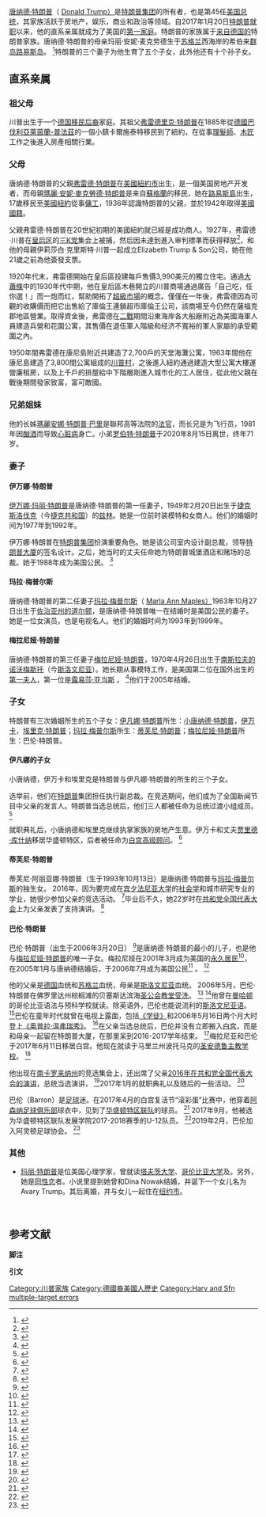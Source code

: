 {{Infobox family|name=唐纳德·特朗普家族|connectedmembers={{plainlist|
* [[伊凡娜·川普|伊万娜]]
* [[马拉·梅普尔斯|马拉·梅普尔斯]]
* [[弗雷德·特朗普|弗雷德·特朗普]]
* 玛丽·安妮·麦克劳德
* 弗雷德里克
* 伊丽莎白·特朗普
* [[约翰·乔治·特朗普|约翰·乔治·]]
* [[玛丽安娜·特朗普·巴里|玛丽安娜·特朗普·巴里]]
* [[羅伯特·特朗普|罗伯特·特朗普]]
* [[玛丽·特朗普|玛丽·特朗普]]
}}|website=|meaning=|estate=|heirlooms=|traditions=|distinctions=|otherfamilies=|members={{flatlist|
* [[唐纳德·特朗普|唐纳德·特朗普]]
* [[梅拉尼娅·特朗普|梅拉尼娅·特朗普]]
* [[小唐纳德·特朗普|小唐纳德·特朗普]]
* [[伊万卡·特朗普|伊万卡·特朗普]]
* [[埃里克·特朗普|埃里克·特朗普]]
* [[蒂芙尼·特朗普|蒂芙尼·特朗普]]
* [[巴倫·特朗普|巴伦]]
}}|crest=|origin=|early_forms=|region=[[曼哈顿|曼哈顿]]，[[纽约|纽约]]，[[纽约州|纽约州]] / [[华盛顿特区|华盛顿特区]] / [[海湖庄园|海湖庄园]]，[[佛罗里达州|佛罗里达州]][[棕榈滩|棕榈滩]]， [[美国|美国]]|imagecaption=[[美国第一家庭|美国第一家庭]]在[[2017年美國總統就職典禮|唐纳德·特朗普就职典礼]]上的照片：[[唐纳德·特朗普|唐纳德]]，[[梅拉尼娅·特朗普|梅拉尼亚]]，[[小唐纳德·特朗普|小唐纳德·特朗普]]，[[巴倫·特朗普|巴伦]]，[[伊万卡·特朗普|伊万卡]]，[[埃里克·特朗普|埃里克]]和[[蒂芙尼·特朗普|蒂芙尼]] ，美国[[首席大法官|首席大法官]] [[约翰·罗伯茨|约翰·罗伯茨]]监督[[宣誓|宣誓]]|imagesize=300|image=Trump Family Hand Up.jpg|crestcaption=|footnotes=}}[[唐納·川普|唐纳德·特朗普]]（ [[唐納·川普|Donald Trump）]]是[[特朗普集團|特朗普集团]]的所有者，也是第45任[[美国总统|美国总统]]，其家族活跃于房地产，娱乐，商业和政治等领域。自2017年1月20日[[2017年美國總統就職典禮|特朗普就职]]以来，他的直系亲属就成为了美国的[[第一家庭|第一家庭]]。特朗普的家族属于[[德裔美国人|来自]][[德国|德国的]]特朗普家族。唐纳德·特朗普的母亲玛丽·安妮·麦克劳德生于[[蘇格蘭|苏格兰]]西海岸的希伯来[[刘易斯岛|群岛路易斯岛]]。 <ref>{{Cite web|title=Scottish Roots - Donald Trump|url=https://www.scottishroots.com/people/donald.php|accessdate=January 29, 2018|work=Scottish Roots|archiveurl=https://web.archive.org/web/20180126235639/https://www.scottishroots.com/people/donald.php|archivedate=2018-01-26|dead-url=no}}</ref>特朗普的三个妻子为他生育了五个子女，此外他还有十个孙子女。

== 直系亲属 ==
=== 祖父母 ===
川普出生于一个[[德裔美国人|德国移民后裔]]家庭。其祖父[[弗雷德里克·特朗普|弗雷德里克·特朗普]]在1885年從[[德國|德國]][[巴伐利亞|巴伐利亞]][[萊茵蘭-普法茲|萊茵蘭-普法茲]]的一個小鎮卡爾施泰特移民到了紐約，在從事[[理髮師|理髮師]]、[[木匠|木匠]]工作之後進入房產相關行業。

=== 父母 ===
唐纳德·特朗普的父親[[弗雷德·特朗普|弗雷德·特朗普]]在[[美國|美國]][[紐約市|紐約市]]出生，是一個美国房地产开发者，而母親[[瑪麗·安妮·麥克勞德·特朗普|瑪麗·安妮·麥克勞德·特朗普]]是来自[[蘇格蘭|蘇格蘭]]的移民，她在[[路易斯島|路易斯島]]出生，17歲移民至[[美國|美國]][[紐約|紐約]]從事[[傭工|傭工]]，1936年認識特朗普的父親，並於1942年取得[[美國國籍|美國國籍]]。

父親弗雷德·特朗普在20世紀初期的美國紐約就已經是成功商人。1927年，弗雷德·川普在[[皇后区|皇后区]]的[[三K党|三K党]]集会上被捕，然后因未達到進入审判標準而获得释放<ref>{{Cite web|title=All the Evidence We Could Find About Fred Trump's Alleged Involvement with the KKK|url=http://www.vice.com/read/all-the-evidence-we-could-find-about-fred-trumps-alleged-involvement-with-the-kkk|accessdate=2016-05-08|author=Mike Pearl|date=2016-03-10|work=Vice|dead-url=no|archive-url=https://web.archive.org/web/20160515140601/http://www.vice.com/read/all-the-evidence-we-could-find-about-fred-trumps-alleged-involvement-with-the-kkk|archive-date=2016-05-15}}</ref>，和他的母親伊莉莎白·克里斯特·川普一起成立Elizabeth Trump & Son公司，她在他21歲之前為他簽發支票。

1920年代末，弗雷德開始在皇后區投建每戶售價3,990美元的獨立住宅。通過[[大蕭條|大蕭條]]中的1930年代中期，他在皇后區木巷開立的川普商場通過廣告「自己吃，任你選！」而一炮而红，幫助開拓了[[超級市場|超級市場]]的概念。僅僅在一年後，弗雷德因為可觀的收購價而把它出售給了庫倫王連鎖超市庫倫王公司，該商場至今仍然在薩福克郡地區營業。取得資金後，弗雷德在[[二戰|二戰]]期間沿東海岸各大船廠附近為美國海軍人員建造兵營和花園公寓，其售價在退伍軍人階級和经济不寬裕的軍人家屬的承受範圍之內。

1950年間弗雷德在康尼島附近共建造了2,700戶的天堂海灘公寓，1963年間他在康尼島建造了3,800間公寓組成的[[川普村|川普村]]，之後進入紐約通過建造大型公寓大樓運營廉租房，以及上千戶的排屋給中下階層剛進入城市化的工人居住，從此他父親在戰後期間發家致富，富可敵國。

=== 兄弟姐妹 ===
他的长姊[[瑪麗安娜·特朗普·巴里|瑪麗安娜·特朗普·巴里]]是聯邦高等法院的[[法官|法官]]，而长兄是为飞行员，1981年因[[酗酒|酗酒]]而导致[[心脏病|心脏病]]身亡。小弟[[罗伯特·特朗普|罗伯特·特朗普]]于2020年8月15日离世，终年71岁。

=== 妻子 ===

==== 伊万娜·特朗普 ====
[[伊凡娜·川普|伊万娜·玛丽·特朗普]]是唐纳德·特朗普的第一任妻子，1949年2月20日出生于[[捷克斯洛伐克|捷克斯洛伐克]]（今[[捷克|捷克共和国]]）的[[兹林|兹林]]。她是一位前时装模特和女商人。他们的婚姻时间为1977年到1992年。

伊万娜·特朗普在[[特朗普集團|特朗普集团]]扮演重要角色。她是该公司室内设计副总裁，领导[[川普大厦|特朗普大厦]]的签名设计。之后，她当时的丈夫任命她为特朗普城堡酒店和赌场的总裁。她于1988年成为美国公民。 <ref>{{Cite news|agency=Associated Press|url=https://news.google.com/newspapers?nid=1899&dat=19880527&id=LiEgAAAAIBAJ&sjid=YmYFAAAAIBAJ&pg=5053,3823442|title=Ivana Trump becomes U.S. citizen|date=May 27, 1988|accessdate=August 21, 2015|archiveurl=https://web.archive.org/web/20190418083356/https://news.google.com/newspapers?nid=1899&dat=19880527&id=LiEgAAAAIBAJ&sjid=YmYFAAAAIBAJ&pg=5053,3823442|archivedate=2019-04-18|dead-url=no}}</ref>

==== 玛拉·梅普尔斯 ====
唐纳德·特朗普的第二任妻子[[马拉·梅普尔斯|玛拉·梅普尔斯]]（ [[马拉·梅普尔斯|Marla Ann Maples）]]1963年10月27日出生于[[多爾頓_(喬治亞州)|佐治亚州的道尔顿]]，是唐纳德·特朗普唯一在结婚时是美国公民的妻子。她是一位女演员，也是电视名人。他们的婚姻时间为1993年到1999年。

==== 梅拉尼娅·特朗普 ====
唐纳德·特朗普的第三任妻子[[梅拉尼娅·特朗普|梅拉尼娅·特朗普]]，1970年4月26日出生于[[南斯拉夫社会主义联邦共和国|南斯拉夫的]][[新梅斯托|诺沃梅斯托]]（今[[斯洛文尼亚|斯洛文尼亚]]）。她长期从事模特工作，是美国第二位在国外出生的[[美国第一夫人|第一夫人]]，第一位是[[路易莎·亞當斯|露易莎·亚当斯]] 。 <ref>{{Cite news|url=http://www.newyorker.com/magazine/2016/05/09/who-is-melania-trump|title=The Model American|work=[[The_New_Yorker|The New Yorker]]|date=May 9, 2016|accessdate=November 10, 2016|archiveurl=https://web.archive.org/web/20180726045037/https://www.newyorker.com/magazine/2016/05/09/who-is-melania-trump|archivedate=2018-07-26|dead-url=no}}</ref>他们于2005年结婚。

=== 子女 ===
特朗普有三次婚姻所生的五个子女：[[伊凡娜·特朗普|伊凡娜·特朗普]]所生：[[小唐纳德·特朗普|小唐纳德·特朗普]]，[[伊万卡·特朗普|伊万卡]]，[[埃里克·特朗普|埃里克·特朗普]]；[[马拉·梅普尔斯|玛拉·梅普尔斯]]所生：[[蒂芙尼·特朗普|蒂芙尼·特朗普]]；[[梅拉尼娅·特朗普|梅拉尼娅·特朗普]]所生：巴伦·特朗普。

==== 伊凡娜的子女 ====
小唐纳德，伊万卡和埃里克是特朗普与伊凡娜·特朗普的所生的三个子女。

选举前，他们在[[特朗普集團|特朗普]]集团担任执行副总裁。在竞选期间，他们成为了全国新闻节目中父亲的发言人。特朗普当选总统后，他们三人都被任命为总统过渡小组成员。 <ref>{{Cite news|url=http://edition.cnn.com/2016/07/21/politics/donald-trump-children-republican-convention/|title=Donald Trump's kids might have saved the convention|work=[[CNN|CNN]]|date=July 22, 2016|accessdate=November 12, 2016|archiveurl=https://web.archive.org/web/20180401003657/https://edition.cnn.com/2016/07/21/politics/donald-trump-children-republican-convention/|archivedate=2018-04-01|dead-url=no}}</ref>

就职典礼后，小唐纳德和埃里克继续执掌家族的房地产生意。伊万卡和丈夫[[贾里德·库什纳|贾里德·库什纳]]移居华盛顿特区，后者被任命为[[美國總統顧問|白宫高级顾问]]。 <ref>{{Cite news|url=https://abcnews.go.com/Politics/trumps-eldest-children-handling-white-house-transition/story?id=44897926|title=How Trump's Eldest Children Have Been Handling the White House Transition|work=[[ABC_News|ABC News]]|first=Lauren|author=Effron|first2=John|author2=Santucci|date=January 19, 2017|accessdate=January 20, 2017|archiveurl=https://web.archive.org/web/20170120032718/http://abcnews.go.com/Politics/trumps-eldest-children-handling-white-house-transition/story?id=44897926|archivedate=2017-01-20|dead-url=no}}</ref>

==== 蒂芙尼·特朗普 ====
蒂芙尼·阿丽亚娜·特朗普（生于1993年10月13日）是唐纳德·特朗普与[[马拉·梅普尔斯|玛拉·梅普尔斯]]的独生女。 2016年，因为要完成在[[宾夕法尼亚大学|宾夕法尼亚大学]]的[[社会学|社会学]]和城市研究专业的学业，她很少参加父亲的竞选活动。 <ref>{{Cite news|url=https://www.bbc.com/news/world-us-canada-37924617|title=US election: Trump children – who is the new first family?|work=[[BBC_News|BBC News]]|date=November 9, 2016|accessdate=November 10, 2016|archiveurl=https://web.archive.org/web/20161110002337/http://www.bbc.com/news/world-us-canada-37924617|archivedate=2016-11-10|dead-url=no}}</ref>毕业后不久，她22岁时在[[2016年共和党全国代表大会|共和党全国代表大会]]上为父亲发表了支持演讲。 <ref>{{Cite news|url=http://www.vogue.com/13459828/tiffany-trump-republican-national-convention/|title=Who Is Donald’s Lesser-Known Daughter, Tiffany Trump?|work=[[Vogue_(magazine)|Vogue]]|date=July 20, 2016|accessdate=November 10, 2016|archiveurl=https://web.archive.org/web/20161108053933/http://www.vogue.com/13459828/tiffany-trump-republican-national-convention|archivedate=2016-11-08|dead-url=no}}</ref>

==== 巴伦·特朗普 ====
{{main|巴伦·特朗普}}
巴伦·特朗普（出生于2006年3月20日） <ref name="amny_Gett">{{Cite web|title=Get to know Barron Trump, the president-elect's 5th child|url=http://www.amny.com/news/elections/barron-trump-get-to-know-donald-trump-s-fifth-child-1.12615409|accessdate=December 15, 2016|author=Alison Fox|date=November 21, 2016|work=am New York|archiveurl=https://web.archive.org/web/20170114224701/http://www.amny.com/news/elections/barron-trump-get-to-know-donald-trump-s-fifth-child-1.12615409|archivedate=2017-01-14|dead-url=yes}}</ref>是唐纳德·特朗普的最小的儿子，也是他与[[梅拉尼娅·特朗普|梅拉尼娅·特朗普]]的唯一子女。梅拉尼娅在2001年3月成为美国的[[美国永久居民|永久居民]]<ref>{{Cite news|author=Caldwell|first=Alicia|author2=Day|first2=Chad|last3=Pearson|first3=Jake|date=5 November 2016|agency=Associated Press|title=Melania Trump Modeled in US Prior to Getting Work Visa|url=https://apnews.com/37dc7aef0ce44077930b7436be7bfd0d|quote=Mrs. Trump, who received a green card in March 2001 and became a U.S. citizen in 2006|accessdate=2020-10-06|archive-date=2016-11-05|archive-url=https://archive.today/20161105123701/https://apnews.com/37dc7aef0ce44077930b7436be7bfd0d|dead-url=no}}</ref>，在2005年1月与唐纳德结婚后，于2006年7月成为美国公民<ref>{{Cite news|work=The Guardian|url=https://www.theguardian.com/us-news/2016/aug/04/melania-trump-nude-photos-work-visa-immigration|title=Melania Trump denies working unlawfully as model in US on improper visa|date=5 August 2016|first=Amber|author=Jamieson|quote=On Thursday, Melania Trump’s statement concluded: “In July 2006, I proudly became a US citizen. Over the past 20 years, I have been fortunate to live, work and raise a family in this great nation and I share my husband’s love for our country.” The Trump campaign did not immediately respond|accessdate=2020-10-06|archive-date=2021-01-14|archive-url=https://web.archive.org/web/20210114220436/https://www.theguardian.com/us-news/2016/aug/04/melania-trump-nude-photos-work-visa-immigration|dead-url=no}}</ref> 。 <ref>{{Cite magazine|last=Stoynoff|first=Natasha|date=23 January 2005|title=Donald Trump Weds Melania Knauss|url=http://www.people.com/people/article/0,,1019657,00.html|magazine=People|quote=Trump tied the knot with his girlfriend, model Melania Knauss, in a lavish celebration Saturday.|access-date=2020-10-06|archive-date=2015-07-24|archive-url=https://web.archive.org/web/20150724025234/http://www.people.com/people/article/0,,1019657,00.html|dead-url=no}}</ref>

他的父亲是[[德裔美国人|德国]]血统和[[蘇格蘭裔美國人|苏格兰]]血统，母亲是[[斯洛文尼亚|斯洛文尼亚]]血统。 2006年5月，巴伦·特朗普在佛罗里达州棕榈滩的贝塞斯达滨海[[美国圣公会|圣公会教堂]][[洗禮|受洗]]。 <ref>{{Cite news|url=https://www.washingtonpost.com/news/acts-of-faith/wp/2017/05/25/melania-trump-is-catholic-she-confirms-after-vatican-visit/|title=Melania Trump is Catholic, she confirms after Vatican visit|author=Bailey|first=Sarah Pulliam|date=May 25, 2017|work=[[The_Washington_Post|The Washington Post]]|language=en|accessdate=May 26, 2017|quote=He and the first lady were married in 2005 in an Episcopal church in Palm Beach, Fla., where their son Barron Trump was later baptized.|archiveurl=https://web.archive.org/web/20190527080424/https://www.washingtonpost.com/news/acts-of-faith/wp/2017/05/25/melania-trump-is-catholic-she-confirms-after-vatican-visit/|archivedate=2019-05-27|dead-url=no}}</ref> <ref>{{Cite web|title=Melania Trump Mother's Day interview: 'It's unconditional love'|url=http://www.palmbeachpost.com/news/national-govt--politics/melania-trump-mother-day-interview-unconditional-love/C0t4D61mTaT9DJjqnidnYN/|accessdate=May 26, 2017|author=Murphy|date=May 9, 2017|first=Stephanie|publisher=[[Palm_Beach_Daily_News|Palm Beach Daily News]]|language=en|archiveurl=https://web.archive.org/web/20170517222450/http://www.palmbeachpost.com/news/national-govt--politics/melania-trump-mother-day-interview-unconditional-love/C0t4D61mTaT9DJjqnidnYN/|archivedate=2017-05-17|quote=Donald and Melania Trump leave The Episcopal Church of Bethesda-by-the-Sea after the baptism of 8-month-old Barron William Trump on Dec. 8, 2006.|dead-url=no}}</ref>他曾在[[曼哈頓|曼哈顿]]的哥伦比亚语法与预科学校就读。除英语外，巴伦也能说流利的[[斯洛文尼亚语|斯洛文尼亚语]]。 <ref>{{Cite news|url=https://www.bustle.com/articles/199560-does-barron-trump-speak-slovenian-the-new-first-boy-has-great-language-skills|title=Does Barron Trump Speak Slovenian? The New First Boy Has Great Language Skills|date=December 12, 2016|work=[[Bustle_(magazine)|Bustle]]|first=Noor|author=Al-Sibi|accessdate=June 16, 2020|archiveurl=https://web.archive.org/web/20200701005647/https://www.bustle.com/articles/199560-does-barron-trump-speak-slovenian-the-new-first-boy-has-great-language-skills|archivedate=2020-07-01|dead-url=no}}</ref>巴伦在童年时代就曾在电视上露面，包括[[学徒_(电视节目)|《学徒》]]和2006年5月16日两个月大时登上[[奥普拉·温弗里秀|《奥普拉·温弗瑞秀》]]。 <ref>{{Cite web|title=The TV Debut of Barron Trump|url=http://www.oprah.com/own-oprahshow/the-tv-debut-of-barron-trump-video|accessdate=February 24, 2018|work=The Oprah Winfrey Show|publisher=OWN|archiveurl=https://web.archive.org/web/20190404160626/http://www.oprah.com/own-oprahshow/the-tv-debut-of-barron-trump-video|archivedate=2019-04-04|dead-url=no}}</ref>在父亲当选总统后，巴伦并没有立即搬入[[白宮|白宫]]，而是和母亲一起留在特朗普大厦，在那里呆到2016-2017学年结束。 <ref>{{Cite news|url=https://www.nytimes.com/2016/11/21/us/politics/melania-trump-barron-trump-donald-trump-new-york-white-house.html|title=Melania and Barron Trump Won't Immediately Move to White House|work=The New York Times|date=November 20, 2016|accessdate=November 21, 2016|first=Maggie|author=Haberman|archiveurl=https://web.archive.org/web/20161124083943/http://www.nytimes.com/2016/11/21/us/politics/melania-trump-barron-trump-donald-trump-new-york-white-house.html?_r=0|archivedate=2016-11-24|dead-url=no}}</ref>梅拉尼亚和巴伦于2017年6月11日移居白宫。他现在就读于马里兰州波托马克的[[圣安德鲁主教学校|圣安德鲁主教学校]]。 <ref>{{Cite news|url=https://www.washingtonpost.com/news/acts-of-faith/wp/2017/05/25/melania-trump-is-catholic-she-confirms-after-vatican-visit|title=Melania Trump is Catholic, she confirms after Vatican visit|author=Bailey|first=Sarah Pulliam|date=May 25, 2017|work=[[The_Washington_Post|The Washington Post]]|language=en|accessdate=May 26, 2017|quote=Melania and Barron Trump have been living in Manhattan while he finishes his school year on the Upper West Side. After they move to the White House this summer, he will attend St. Andrew’s Episcopal, a prep school in Potomac, Md., where just 16 percent of its students are Episcopalian.|archiveurl=https://web.archive.org/web/20190527080424/https://www.washingtonpost.com/news/acts-of-faith/wp/2017/05/25/melania-trump-is-catholic-she-confirms-after-vatican-visit/|archivedate=2019-05-27|dead-url=no}}</ref>

他出现在[[南卡罗来纳州|南卡罗来纳州]]的竞选集会上，还出席了父亲[[2016年共和党全国代表大会|2016年在共和党全国代表大会的演讲]]，总统当选演讲， <ref>{{Cite news|url=https://www.romper.com/p/what-does-barron-trump-think-of-his-dad-running-for-president-he-hasnt-given-interviews-13889|title=What Does Barron Trump Think of His Dad Running for President? He Hasn't Given Interviews|work=Romper|date=July 17, 2016|first=Marina|author=Lopez|accessdate=November 11, 2016|archiveurl=https://web.archive.org/web/20161112094252/https://www.romper.com/p/what-does-barron-trump-think-of-his-dad-running-for-president-he-hasnt-given-interviews-13889|archivedate=2016-11-12|dead-url=no}}</ref>2017年1月的就职典礼以及随后的一些活动。 <ref>{{Cite magazine|last=Chen|first=Joyce|date=January 20, 2017|title=Barron Trump Resurfaces at Dad Donald Trump’s Presidential Inauguration|url=https://www.usmagazine.com/celebrity-news/news/barron-trump-resurfaces-at-donald-trumps-presidential-inauguration-w462117/|magazine=Us Weekly|archive-url=https://web.archive.org/web/20191106133734/https://www.usmagazine.com/celebrity-news/news/barron-trump-resurfaces-at-donald-trumps-presidential-inauguration-w462117/|archive-date=2019-11-06|access-date=November 6, 2019|dead-url=no}}</ref>

巴伦（Barron）是[[足球|足球]]迷。在2017年4月的白宫复活节“滚彩蛋”比赛中，他穿着[[阿森纳足球俱乐部|阿森纳足球俱乐部]]球衣中，见到了[[华盛顿特区联|华盛顿特区联队]]的球员。 <ref>{{Cite news|author=Goff|first=Steven|date=April 18, 2017|title=Barron Trump likes soccer. And Arsenal. And D.C. United?|url=https://www.washingtonpost.com/news/soccer-insider/wp/2017/04/18/barron-trump-likes-soccer-and-arsenal-and-d-c-united/|work=The Washington Post|accessdate=September 22, 2017|archiveurl=https://web.archive.org/web/20170923051236/https://www.washingtonpost.com/news/soccer-insider/wp/2017/04/18/barron-trump-likes-soccer-and-arsenal-and-d-c-united/|archivedate=2017-09-23|dead-url=no}}</ref> 2017年9月，他被选为华盛顿特区联队发展学院2017-2018赛季的U-12队员。 <ref>{{Cite news|author=Kennedy|first=Paul|date=September 22, 2017|title=Barron Trump plays for D.C. United in Development Academy|url=https://www.socceramerica.com/article/75023/barron-trump-plays-for-dc-united-in-development.html|work=[[Soccer_America|Soccer America]]|accessdate=September 22, 2017|archiveurl=https://web.archive.org/web/20170923095640/https://www.socceramerica.com/article/75023/barron-trump-plays-for-dc-united-in-development.html|archivedate=2017-09-23|dead-url=no}}</ref>2019年2月，巴伦加入阿灵顿足球协会。 <ref>{{Cite news|url=https://heavy.com/sports/2019/02/trump-barron-football/|title=Trump: I'd Have a 'Hard Time' Letting Barron Play Football|date=February 3, 2019|work=Heavy.com|first=Erin|author=Laviola|accessdate=May 1, 2019|archiveurl=https://web.archive.org/web/20190501210127/https://heavy.com/sports/2019/02/trump-barron-football/|archivedate=2019-05-01|dead-url=no}}</ref>

=== 其他 ===
*[[玛丽·特朗普|玛丽·特朗普]]是位美国心理学家，曾就读[[塔夫茨大学|塔夫茨大学]]、[[哥伦比亚大学|哥伦比亚大学]]及{{link-en|艾德菲大学|Adelphi University}}。另外，她是[[同性恋|同性恋]]者。小说里提到她曾和Dina Nowak结婚，并诞下一个女儿名为Avary Trump。其后离婚，并与女儿一起住在[[纽约市|纽约市]]。




 

== 参考文献 ==
'''脚注'''


'''引文'''


[[Category:川普家族|Category:川普家族]]
[[Category:德國裔美國人歷史|Category:德國裔美國人歷史]]
[[Category:Harv_and_Sfn_multiple-target_errors|Category:Harv and Sfn multiple-target errors]]